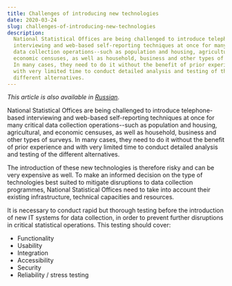 ```yaml
---
title: Challenges of introducing new technologies
date: 2020-03-24
slug: challenges-of-introducing-new-technologies
description:
  National Statistical Offices are being challenged to introduce telephone-based
  interviewing and web-based self-reporting techniques at once for many critical
  data collection operations--such as population and housing, agricultural, and
  economic censuses, as well as household, business and other types of surveys.
  In many cases, they need to do it without the benefit of prior experience and
  with very limited time to conduct detailed analysis and testing of the
  different alternatives.
---
```


_This article is also available in [Russian](./ru.pdf)_.

National Statistical Offices are being challenged to introduce telephone-based
interviewing and web-based self-reporting techniques at once for many critical
data collection operations--such as population and housing, agricultural, and
economic censuses, as well as household, business and other types of surveys. In
many cases, they need to do it without the benefit of prior experience and with
very limited time to conduct detailed analysis and testing of the different
alternatives.

The introduction of these new technologies is therefore risky and can be very
expensive as well. To make an informed decision on the type of technologies best
suited to mitigate disruptions to data collection programmes, National
Statistical Offices need to take into account their existing infrastructure,
technical capacities and resources.

It is necessary to conduct rapid but thorough testing before the introduction of
new IT systems for data collection, in order to prevent further disruptions in
critical statistical operations. This testing should cover:

- Functionality
- Usability
- Integration
- Accessibility
- Security
- Reliability / stress testing
